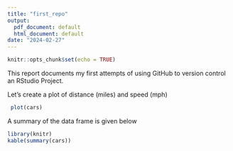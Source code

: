 ```yaml
---
title: "first_repo"
output:
  pdf_document: default
  html_document: default
date: "2024-02-27"
---
```


```r
knitr::opts_chunk$set(echo = TRUE)
```

This report documents my first attempts of using GitHub to version control an RStudio Project.

Let's create a plot of distance (miles) and speed (mph)
 
```r
 plot(cars)
```
A summary of the data frame is given below

```r
library(knitr)
kable(summary(cars))
```